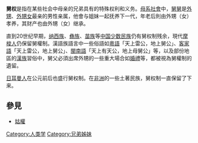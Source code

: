 '''舅权'''是指在某些社会中母亲的兄弟具有的特殊权利和义务。[[母系社會|母系社會]]中，[[舅舅|舅舅]]是[[外甥|外甥]]、[[外甥女|外甥女]]最亲的男性亲属，他會与姐妹一起抚养下一代，年老后則由外甥（女）孝养，其财产也由外甥（女）继承。

直到20世纪早期，[[纳西族|纳西族]]、[[彝族|彝族]]、[[苗族|苗族]]等[[中国少数民族|中国少数民族]]仍有舅权制残余，現代[[摩梭人|摩梭人]]仍保留舅權制。漢語族語言中一些俗語如[[粵語|粵語]]「天上雷公，地上舅公」、[[客家語|客家語]]「天上雷公，地上舅公」、[[閩南語|閩南語]]「天上有天公，地上母舅公」等，以及部份地區的[[漢族|漢族]]習俗中，舅父必須出席外甥的一些重大場合如[[婚禮|婚禮]]等，都被視為舅權制的遺留。

[[日耳曼人|日耳曼人]]在公元前后也盛行舅权制。在[[非洲|非洲]]的一些土著民族，舅权制一直保留了下来。
==參見==
*[[姑權|姑權]]
{{Authority control}}
[[Category:人类学|Category:人类学]]
[[Category:兄弟姊妹|Category:兄弟姊妹]]
